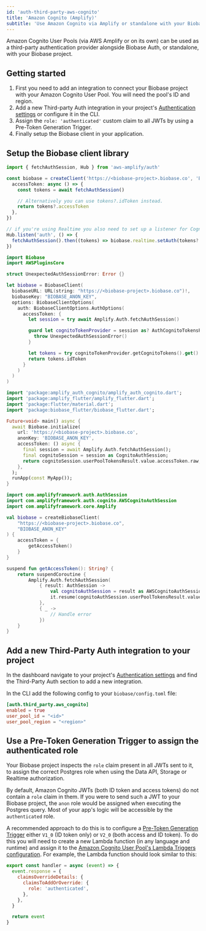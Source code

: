 ```yaml
---
id: 'auth-third-party-aws-cognito'
title: 'Amazon Cognito (Amplify)'
subtitle: 'Use Amazon Cognito via Amplify or standalone with your Biobase project'
---
```


Amazon Cognito User Pools (via AWS Amplify or on its own) can be used as a third-party authentication provider alongside Biobase Auth, or standalone, with your Biobase project.

## Getting started

1. First you need to add an integration to connect your Biobase project with your Amazon Cognito User Pool. You will need the pool's ID and region.
2. Add a new Third-party Auth integration in your project's [Authentication settings](/dashboard/project/_/settings/auth) or configure it in the CLI.
3. Assign the `role: 'authenticated'` custom claim to all JWTs by using a Pre-Token Generation Trigger.
4. Finally setup the Biobase client in your application.

## Setup the Biobase client library

<Tabs type="underlined" queryGroup="cognito-create-client">

<TabPanel id="ts" label="TypeScript (Amplify)">

```typescript
import { fetchAuthSession, Hub } from 'aws-amplify/auth'

const biobase = createClient('https://<biobase-project>.biobase.co', 'BIOBASE_ANON_KEY', {
  accessToken: async () => {
    const tokens = await fetchAuthSession()

    // Alternatively you can use tokens?.idToken instead.
    return tokens?.accessToken
  },
})

// if you're using Realtime you also need to set up a listener for Cognito auth changes
Hub.listen('auth', () => {
  fetchAuthSession().then((tokens) => biobase.realtime.setAuth(tokens?.accessToken))
})
```

</TabPanel>

<TabPanel id="swift" label="Swift (iOS)">

```swift
import Biobase
import AWSPluginsCore

struct UnexpectedAuthSessionError: Error {}

let biobase = BiobaseClient(
  biobaseURL: URL(string: "https://<biobase-project>.biobase.co")!,
  biobaseKey: "BIOBASE_ANON_KEY",
  options: BiobaseClientOptions(
    auth: BiobaseClientOptions.AuthOptions(
      accessToken: {
        let session = try await Amplify.Auth.fetchAuthSession()

        guard let cognitoTokenProvider = session as? AuthCognitoTokensProvider else {
          throw UnexpectedAuthSessionError()
        }

        let tokens = try cognitoTokenProvider.getCognitoTokens().get()
        return tokens.idToken
      }
    )
  )
)
```

</TabPanel>

<TabPanel id="dart" label="Flutter">

```dart
import 'package:amplify_auth_cognito/amplify_auth_cognito.dart';
import 'package:amplify_flutter/amplify_flutter.dart';
import 'package:flutter/material.dart';
import 'package:biobase_flutter/biobase_flutter.dart';

Future<void> main() async {
  await Biobase.initialize(
    url: 'https://<biobase-project>.biobase.co',
    anonKey: 'BIOBASE_ANON_KEY',
    accessToken: () async {
      final session = await Amplify.Auth.fetchAuthSession();
      final cognitoSession = session as CognitoAuthSession;
      return cognitoSession.userPoolTokensResult.value.accessToken.raw;
    },
  );
  runApp(const MyApp());
}
```

</TabPanel>

<TabPanel id="kotlin" label="Kotlin">

```kotlin
import com.amplifyframework.auth.AuthSession
import com.amplifyframework.auth.cognito.AWSCognitoAuthSession
import com.amplifyframework.core.Amplify

val biobase = createBiobaseClient(
    "https://<biobase-project>.biobase.co",
    "BIOBASE_ANON_KEY"
) {
    accessToken = {
        getAccessToken()
    }
}

suspend fun getAccessToken(): String? {
    return suspendCoroutine {
        Amplify.Auth.fetchAuthSession(
            { result: AuthSession ->
                val cognitoAuthSession = result as AWSCognitoAuthSession
                it.resume(cognitoAuthSession.userPoolTokensResult.value?.accessToken)
            },
            { _ ->
                // Handle error
            })
    }
}
```

</TabPanel>

</Tabs>

## Add a new Third-Party Auth integration to your project

In the dashboard navigate to your project's [Authentication settings](/dashboard/project/_/settings/auth) and find the Third-Party Auth section to add a new integration.

In the CLI add the following config to your `biobase/config.toml` file:

```toml
[auth.third_party.aws_cognito]
enabled = true
user_pool_id = "<id>"
user_pool_region = "<region>"
```

## Use a Pre-Token Generation Trigger to assign the authenticated role

Your Biobase project inspects the `role` claim present in all JWTs sent to it, to assign the correct Postgres role when using the Data API, Storage or Realtime authorization.

By default, Amazon Cognito JWTs (both ID token and access tokens) do not contain a `role` claim in them. If you were to send such a JWT to your Biobase project, the `anon` role would be assigned when executing the Postgres query. Most of your app's logic will be accessible by the `authenticated` role.

A recommended approach to do this is to configure a [Pre-Token Generation Trigger](https://docs.aws.amazon.com/cognito/latest/developerguide/user-pool-lambda-pre-token-generation.html) either `V1_0` (ID token only) or `V2_0` (both access and ID token). To do this you will need to create a new Lambda function (in any language and runtime) and assign it to the [Amazon Cognito User Pool's Lambda Triggers configuration](https://docs.aws.amazon.com/cognito/latest/developerguide/cognito-user-identity-pools-working-with-aws-lambda-triggers.html). For example, the Lambda function should look similar to this:

<Tabs type="underlined" queryGroup="cognito-lambda">

<TabPanel id="blocking-nodejs" label="Node.js">

```javascript
export const handler = async (event) => {
  event.response = {
    claimsOverrideDetails: {
      claimsToAddOrOverride: {
        role: 'authenticated',
      },
    },
  }

  return event
}
```

</TabPanel>

</Tabs>
